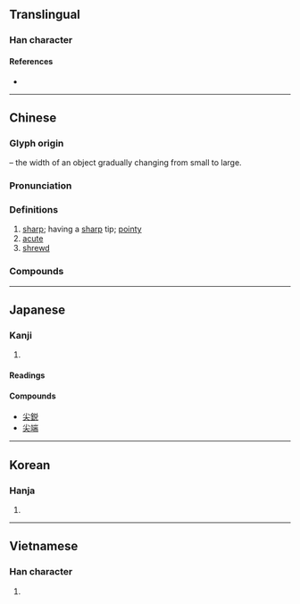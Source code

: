 {{character info/new}}
==Translingual==

===Han character===
{{Han char|rn=42|rad=小|as=03|sn=6|four=90430|canj=FK|ids=⿱⿻丨八大(GTV),⿱小大(HJK)}}

====References====
* {{Han ref|kx=0297.020|dkj=07480|dj=0591.040|hdz=10562.090|uh=5C16|ud=23574|bh=A679|bd=42617}}

----

==Chinese==
{{zh-forms}}

===Glyph origin===
{{Han compound|小|t1=small|大|t2=large}} &ndash; the width of an object gradually changing from small to large.

===Pronunciation===
{{zh-pron
|m=jiān
|c=zim1
|h=pfs=chiâm
|md=
|mn=chiam
|mna=Taiwanese-The_Consonant_ch.ogg
|mn-t=ziam1
|w=
|mc=y
|oc=y
|cat=a
}}

===Definitions===
{{zh-hanzi}}

# [[sharp]]; having a [[sharp]] tip; [[pointy]]
# [[acute]]
# [[shrewd]]

===Compounds===
{{zh-der|尖兵|尖脆|尖刀|尖頂|尖端|尖端放電|尖叫|尖刻|尖冷|尖厲|尖利|尖溜溜|尖峭|尖俏|尖銳|尖酸|尖頭|尖團音|尖細|尖嘯|尖削|尖音|尖子|尖嘴薄舌|尖嘴猴腮|二尖瓣|三尖瓣|大霸尖山|尖貨|嘴尖舌巧|嘴尖舌薄|尖兒|尖尖|尖話|冒尖|尖峰時間|上尖兒|尖元音|尖臍|尖裂葉|尖端科技|供尖|嘴尖|尖團|尖站|尖嘴鉗|尖齊圓健|尖餅|尖頭鰻|尖銳化|尖聲|尖峰|尖尖趫趫|尖團字|出尖|大尖山|尖聲尖氣|尖酸刻薄|牛角尖|眉尖|打尖|拔尖|指尖|方尖塔|打午尖|抓尖要強|早尖|抓尖兒|眼尖|眉尖眼尾|掐尖兒|掐尖落鈔|爪尖兒|毛尖茶|舌尖邊音|筍尖|舌尖鼻音|舌尖|鑽牛角尖|舌尖元音|舌尖音|鼻尖|葉尖|美人尖|頂尖好手|霹靂尖|針尖兒|舌尖後音|臀尖|頂尖|舌尖前音|耳朵尖|耳尖|尖沙咀|毛尖|尖山|小尖}}

{{zh-cat|Elementary}}

----

==Japanese==

===Kanji===
{{ja-kanji|grade=|rs=小03}}

# {{defn|lang=ja|sort=小03}}

====Readings====
{{ja-readings
|on=せん
|kun=とが-る, するど-い
}}

====Compounds====
* [[尖鋭]]
* [[尖端]]

----

==Korean==

===Hanja===
{{ko-hanja|hangeul=첨|rv=cheom|mr=ch'ŏm}}

# {{defn|lang=ko|sort=小03}}

----

==Vietnamese==

===Han character===
{{vi-hantu|[[tiêm]], [[nhọn]], [[tem]]|rs=小03}}

# {{defn|lang=vi}}